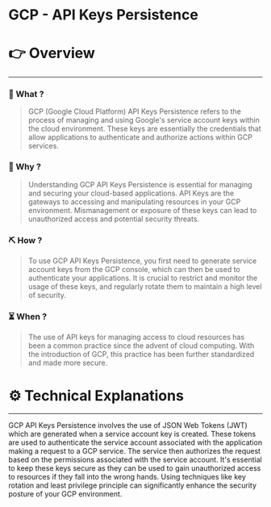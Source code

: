 # GCP - API Keys Persistence


# 👉 Overview

---

### 👀 What ?

> GCP (Google Cloud Platform) API Keys Persistence refers to the process of managing and using Google's service account keys within the cloud environment. These keys are essentially the credentials that allow applications to authenticate and authorize actions within GCP services.
> 

### 🧐 Why ?

> Understanding GCP API Keys Persistence is essential for managing and securing your cloud-based applications. API Keys are the gateways to accessing and manipulating resources in your GCP environment. Mismanagement or exposure of these keys can lead to unauthorized access and potential security threats.
> 

### ⛏️ How ?

> To use GCP API Keys Persistence, you first need to generate service account keys from the GCP console, which can then be used to authenticate your applications. It is crucial to restrict and monitor the usage of these keys, and regularly rotate them to maintain a high level of security.
> 

### ⏳ When ?

> The use of API keys for managing access to cloud resources has been a common practice since the advent of cloud computing. With the introduction of GCP, this practice has been further standardized and made more secure.
> 

# ⚙️ Technical Explanations

---

GCP API Keys Persistence involves the use of JSON Web Tokens (JWT) which are generated when a service account key is created. These tokens are used to authenticate the service account associated with the application making a request to a GCP service. The service then authorizes the request based on the permissions associated with the service account. It's essential to keep these keys secure as they can be used to gain unauthorized access to resources if they fall into the wrong hands. Using techniques like key rotation and least privilege principle can significantly enhance the security posture of your GCP environment.
